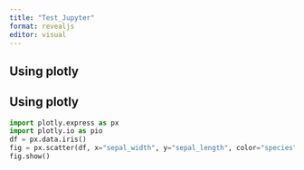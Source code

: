 ```yaml
---
title: "Test_Jupyter"
format: revealjs
editor: visual
---
```


## Using plotly

## Using plotly

```python

import plotly.express as px
import plotly.io as pio
df = px.data.iris()
fig = px.scatter(df, x="sepal_width", y="sepal_length", color="species")
fig.show()
```

